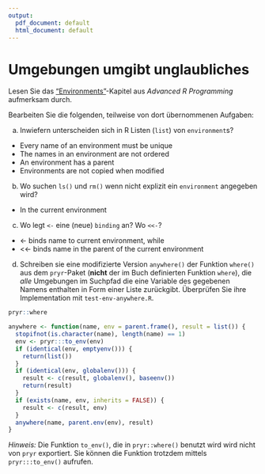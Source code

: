 ```yaml
---
output:
  pdf_document: default
  html_document: default
---
```

# Umgebungen umgibt unglaubliches

Lesen Sie das ["Environments"](https://adv-r.hadley.nz/environments.html)-Kapitel aus *Advanced R Programming* aufmerksam durch.

Bearbeiten Sie die folgenden, teilweise von dort übernommenen Aufgaben:

a) Inwiefern unterscheiden sich in R Listen (`list`) von `environment`s?

  - Every name of an environment must be unique
  - The names in an environment are not ordered
  - An environment has a parent
  - Environments are not copied when modified

b) Wo suchen `ls()` und `rm()` wenn nicht explizit ein `environment` angegeben wird?

  - In the current environment

c) Wo legt `<-` eine (neue) `binding` an? Wo `<<-`?

  - <- binds name to current environment, while
  - <<- binds name in the parent of the current environment

d) Schreiben sie eine modifizierte Version `anywhere()` der Funktion `where()` aus dem `pryr`-Paket (**nicht** der im Buch definierten Funktion `where`), die *alle* Umgebungen im Suchpfad die eine Variable des gegebenen Namens enthalten in Form einer Liste zurückgibt. Überprüfen Sie ihre Implementation mit `test-env-anywhere.R`.

```r
pryr::where
```

```r
anywhere <- function(name, env = parent.frame(), result = list()) {
  stopifnot(is.character(name), length(name) == 1)
  env <- pryr:::to_env(env)
  if (identical(env, emptyenv())) {
    return(list())
  }
  if (identical(env, globalenv())) {
    result <- c(result, globalenv(), baseenv())
    return(result)
  }
  if (exists(name, env, inherits = FALSE)) {
    result <- c(result, env)
  }
  anywhere(name, parent.env(env), result)
}
```


*Hinweis:* Die Funktion `to_env()`, die in `pryr::where()` benutzt wird wird nicht von `pryr` exportiert. Sie können die Funktion trotzdem mittels `pryr:::to_env()` aufrufen.
